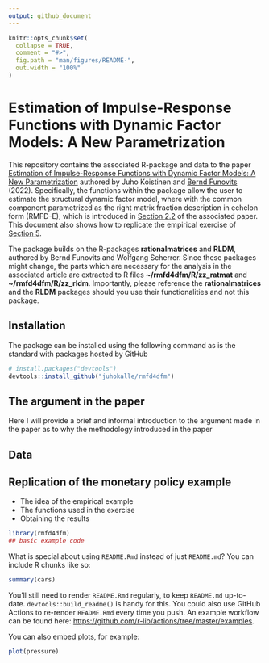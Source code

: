 ```yaml
---
output: github_document
---
```


<!-- README.md is generated from README.Rmd. Please edit that file -->

```r
knitr::opts_chunk$set(
  collapse = TRUE,
  comment = "#>",
  fig.path = "man/figures/README-",
  out.width = "100%"
)
```

# Estimation of Impulse-Response Functions with Dynamic Factor Models: A New Parametrization

<!-- badges: start -->
<!-- badges: end -->

This repository contains the associated R-package and data to the paper [
Estimation of Impulse-Response Functions with Dynamic Factor Models: A New Parametrization
](https://arxiv.org/pdf/2202.00310) authored by Juho Koistinen and [Bernd Funovits](https://sites.google.com/site/berndfunovits/) (2022).
Specifically, the functions within the package allow the user to estimate
the structural dynamic factor model, where with the common component parametrized as the right matrix fraction 
description in echelon form (RMFD-E), which is introduced in [Section 2.2](https://arxiv.org/pdf/2202.00310.pdf#subsection.2.2)
of the associated paper. This document also shows how to replicate the empirical exercise of 
[Section 5](https://arxiv.org/pdf/2202.00310.pdf#section.5).

The package builds on the R-packages **rationalmatrices** and **RLDM**, authored by Bernd Funovits and Wolfgang Scherrer.
Since these packages might change, the parts which are necessary for the analysis in the associated article are extracted to R files **~/rmfd4dfm/R/zz_ratmat** and **~/rmfd4dfm/R/zz_rldm**. Importantly, please reference the **rationalmatrices** and the **RLDM** packages should you use their functionalities and not this package.

## Installation

The package can be installed using the following command as is the standard with
packages hosted by GitHub

``` r
# install.packages("devtools")
devtools::install_github("juhokalle/rmfd4dfm")
```
## The argument in the paper

Here I will provide a brief and informal introduction to the argument made in the paper 
as to why the methodology introduced in the paper  

## Data


## Replication of the monetary policy example

* The idea of the empirical example
* The functions used in the exercise
* Obtaining the results

```r
library(rmfd4dfm)
## basic example code
```

What is special about using `README.Rmd` instead of just `README.md`? You can include R chunks like so:

```r
summary(cars)
```

You'll still need to render `README.Rmd` regularly, to keep `README.md` up-to-date. `devtools::build_readme()` is handy for this. You could also use GitHub Actions to re-render `README.Rmd` every time you push. An example workflow can be found here: <https://github.com/r-lib/actions/tree/master/examples>.

You can also embed plots, for example:

```r
plot(pressure)
```


